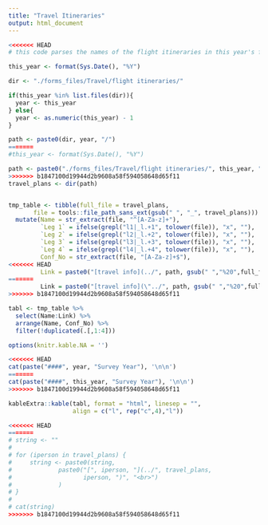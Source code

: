 ```yaml
---
title: "Travel Itineraries"
output: html_document
---
```


```r
<<<<<<< HEAD
# this code parses the names of the flight itineraries in this year's folder and generates a table with the person's name, what legs they are one, and the confirmation code. Files must be named with the following information in this order: NAME_Leg1_2_CONFIRMATIONCODE

this_year <- format(Sys.Date(), "%Y")

dir <- "./forms_files/Travel/flight itineraries/"

if(this_year %in% list.files(dir)){
  year <- this_year
} else{
  year <- as.numeric(this_year) - 1
}

path <- paste0(dir, year, "/")
=======
#this_year <- format(Sys.Date(), "%Y")

path <- paste0("./forms_files/Travel/flight itineraries/", this_year, "/")
>>>>>>> b1847100d19944d2b9608a58f594058648d65f11
travel_plans <- dir(path)


tmp_table <- tibble(full_file = travel_plans, 
       file = tools::file_path_sans_ext(gsub(" ", "_", travel_plans))) %>%
  mutate(Name = str_extract(file, "^[A-Za-z]+"),
         `Leg 1` = ifelse(grepl("l1|_l.+1", tolower(file)), "x", ""), 
         `Leg 2` = ifelse(grepl("l2|_l.+2", tolower(file)), "x", ""), 
         `Leg 3` = ifelse(grepl("l3|_l.+3", tolower(file)), "x", ""), 
         `Leg 4` = ifelse(grepl("l4|_l.+4", tolower(file)), "x", ""), 
         Conf_No = str_extract(file, "[A-Za-z]+$"),
<<<<<<< HEAD
         Link = paste0("[travel info](../", path, gsub(" ","%20",full_file), ")")) 
=======
         Link = paste0("[travel info](\"../", path, gsub(" ","%20",full_file), "\")")) 
>>>>>>> b1847100d19944d2b9608a58f594058648d65f11

tabl <- tmp_table %>%
  select(Name:Link) %>%
  arrange(Name, Conf_No) %>%
  filter(!duplicated(.[,1:4]))

options(knitr.kable.NA = '')

<<<<<<< HEAD
cat(paste("####", year, "Survey Year"), '\n\n')
=======
cat(paste("####", this_year, "Survey Year"), '\n\n')
>>>>>>> b1847100d19944d2b9608a58f594058648d65f11

kableExtra::kable(tabl, format = "html", linesep = "",
                  align = c("l", rep("c",4),"l")) 

<<<<<<< HEAD
=======
# string <- ""
# 
# for (iperson in travel_plans) {
#     string <- paste0(string,
#             paste0("[", iperson, "](../", travel_plans,
#                    iperson, ")", "<br>")
#             )
# }
# 
# cat(string)
>>>>>>> b1847100d19944d2b9608a58f594058648d65f11
```
